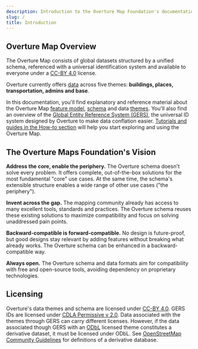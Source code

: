 ```yaml
---
description: Introduction to the Overture Map Foundation's documentation
slug: /
title: Introduction
---
```


## Overture Map Overview

The Overture Map consists of global datasets structured by a unified schema, referenced with a universal identification system and available to everyone under a [CC-BY 4.0](https://creativecommons.org/licenses/by/4.0/legalcode) license.

Overture currently offers [data](https://github.com/OvertureMaps/data) across five themes: **buildings, places, transportation, admins and base**. 

In this documentation, you'll find explanatory and reference material about the Overture Map [feature model](/overview/feature-model), [schema](./reference) and data [themes](./themes). You'll also find an overview of the [Global Entity Reference System (GERS)](./gers), the universal ID system designed by Overture to make data conflation easier. [Tutorials and guides in the How-to section](https://labs.overturemaps.org/how-to/) will help you start exploring and using the Overture Map. 

<!--
Add sections: What can I use the Overture Map for?; Overture Map architecture; Underlying technology
-->

## The Overture Maps Foundation's Vision
**Address the core, enable the periphery.** The Overture schema doesn't solve every problem. It offers complete, out-of-the-box solutions for the most fundamental "core" use cases. At the same time, the schema's extensible structure enables a wide range of other use cases ("the periphery").

**Invent across the gap.** The mapping community already has access to many excellent tools, standards and practices. The Overture schema reuses these existing solutions to maximize compatibility and focus on solving unaddressed pain points.

**Backward-compatible is forward-compatible.** No design is future-proof, but good designs stay relevant by adding features without breaking what already works. The Overture schema can be enhanced in a backward-compatible way.

**Always open.** The Overture schema and data formats aim for compatibility with free and open-source tools, avoiding dependency on proprietary technologies.

## Licensing

Overture's data themes and schema are licensed under [CC-BY 4.0](https://creativecommons.org/licenses/by/4.0/legalcode). GERS IDs are licensed under [CDLA Permissive v 2.0](https://cdla.dev/permissive-2-0/). Data associated with the themes through GERS can carry different licenses. However, if the data associated though GERS with an [ODbL](https://opendatacommons.org/licenses/odbl/) licensed theme constitutes a derivative dataset, it must be licensed under ODbL. See [OpenStreetMap Community Guidelines](https://osmfoundation.org/wiki/Licence/Community_Guidelines/Collective_Database_Guideline_Guideline) for definitions of a derivative database.





